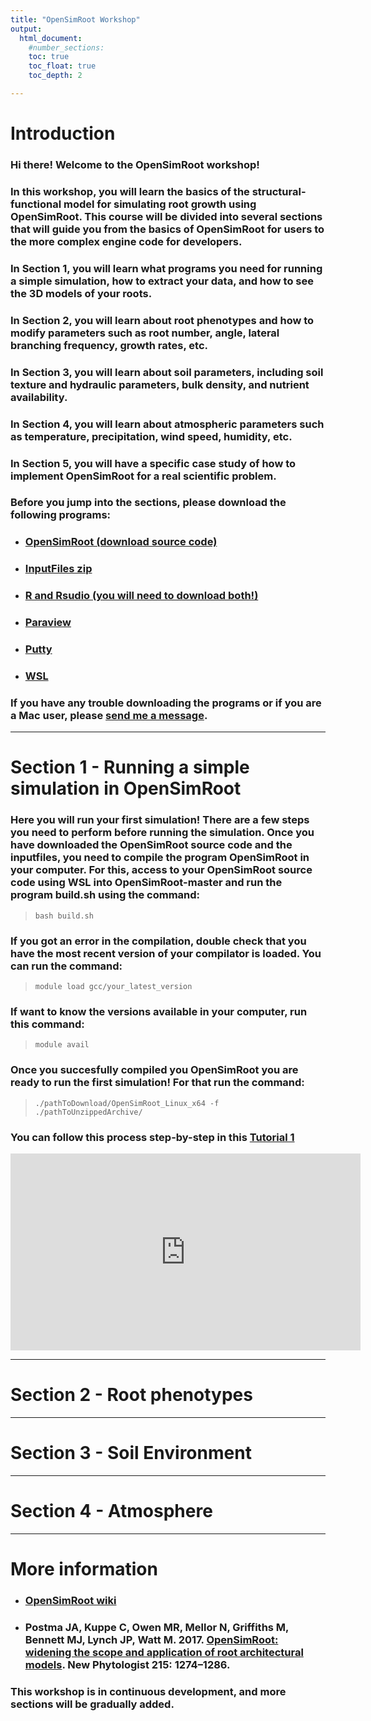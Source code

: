 ```yaml
---
title: "OpenSimRoot Workshop"
output: 
  html_document:
    #number_sections:
    toc: true
    toc_float: true
    toc_depth: 2

---
```


<head>
<!-- Google tag (gtag.js) -->
<script async src="https://www.googletagmanager.com/gtag/js?id=G-ERV5WXQZ44"></script>
<script>
  window.dataLayer = window.dataLayer || [];
  function gtag(){dataLayer.push(arguments);}
  gtag('js', new Date());

  gtag('config', 'G-ERV5WXQZ44');
</script>
</head> 

# __Introduction__

### Hi there! Welcome to the OpenSimRoot workshop! 

### In this workshop, you will learn the basics of the structural-functional model for simulating root growth using OpenSimRoot. This course will be divided into several sections that will guide you from the basics of OpenSimRoot for users to the more complex engine code for developers.

### In __Section 1__, you will learn what programs you need for running a simple simulation, how to extract your data, and how to see the 3D models of your roots.

### In __Section 2__, you will learn about root phenotypes and how to modify parameters such as root number, angle, lateral branching frequency, growth rates, etc.

### In __Section 3__, you will learn about soil parameters, including soil texture and hydraulic parameters, bulk density, and nutrient availability.

### In __Section 4__, you will learn about atmospheric parameters such as temperature, precipitation, wind speed, humidity, etc.

### In __Section 5__, you will have a specific case study of how to implement OpenSimRoot for a real scientific problem.


### Before you jump into the sections, please download the following __programs__:

*  ### [OpenSimRoot (download source code)](https://gitlab.com/rootmodels/OpenSimRoot)
*  ### [InputFiles zip](https://rootmodels.gitlab.io/)  
*  ### [R and Rsudio (you will need to download both!)](https://posit.co/download/rstudio-desktop/)
*  ### [Paraview](https://www.paraview.org/)
*  ### [Putty](https://www.chiark.greenend.org.uk/~sgtatham/putty/releases)
*  ### [WSL](https://learn.microsoft.com/en-us/windows/wsl/install) 

### If you have any trouble downloading the programs or if you are a Mac user, please [send me a message](https://ilovaldivia.github.io/Lopez-Valdivia/contact.html).

***

# __Section 1 - Running a simple simulation in OpenSimRoot__

### Here you will run your first simulation! There are a few steps you need to perform before running the simulation. Once you have downloaded the OpenSimRoot source code and the inputfiles, you need to compile the program OpenSimRoot in your computer. For this, access to your OpenSimRoot source code using WSL into OpenSimRoot-master and run the program build.sh using the command: 

> `bash build.sh`

### If you got an error in the compilation, double check that you have the most recent version of your compilator is loaded. You can run the command: 

> `module load gcc/your_latest_version` 

### If want to know the versions available in your computer, run this command:  

> `module avail`


### Once you succesfully compiled you OpenSimRoot you are ready to run the first simulation! For that run the command:

> `./pathToDownload/OpenSimRoot_Linux_x64 -f ./pathToUnzippedArchive/`


### You can follow this process step-by-step in this [Tutorial 1](https://www.youtube.com/watch?v=oaAmS1WnMO0&t=249s&ab_channel=ivanlopez)
<iframe width="560" height="315" src="https://www.youtube.com/embed/oaAmS1WnMO0?si=KJ7Iqx0OILp-1eFl" title="YouTube video player" frameborder="0" allow="accelerometer; autoplay; clipboard-write; encrypted-media; gyroscope; picture-in-picture; web-share" referrerpolicy="strict-origin-when-cross-origin" allowfullscreen></iframe>

***

# __Section 2 - Root phenotypes__

***

# __Section 3 - Soil Environment__

***

# __Section 4 - Atmosphere__

***

# __More information__
* ### [OpenSimRoot wiki](https://gitlab.com/rootmodels/OpenSimRoot/-/wikis/home)
 
* ### Postma JA, Kuppe C, Owen MR, Mellor N, Griffiths M, Bennett MJ, Lynch JP, Watt M. 2017. [OpenSimRoot: widening the scope and application of root architectural models](https://nph.onlinelibrary.wiley.com/doi/10.1111/nph.14641). New Phytologist 215: 1274–1286.

### This workshop is in continuous development, and more sections will be gradually added.



